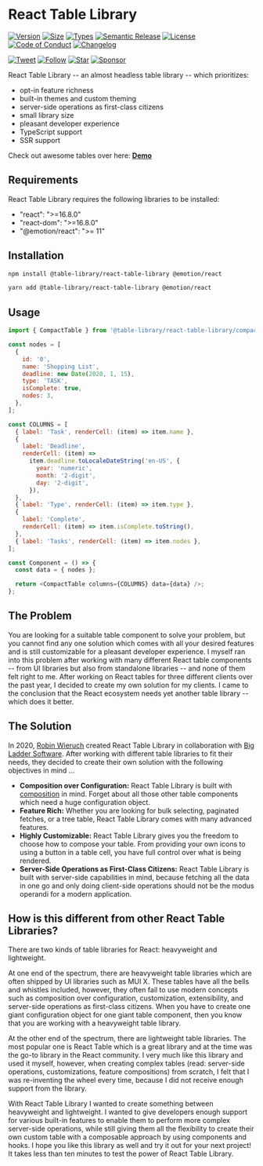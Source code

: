 
<Meta title="Getting Started/Installation" />

# React Table Library

[![Version][version-badge]][package]
[![Size][size-badge]][size]
[![Types][type-badge]][package]
[![Semantic Release][semantic-release-badge]][semantic-release]
[![License][license-badge]][license]
[![Code of Conduct][coc-badge]][coc]
[![Changelog][changelog-badge]][changelog]

[![Tweet][twitter-badge]][twitter]
[![Follow][twitter-follow-badge]][twitter-follow]
[![Star][github-star-badge]][github-star]
[![Sponsor][github-sponsor-badge]][github-sponsor]

React Table Library -- an almost headless table library -- which prioritizes:

- opt-in feature richness
- built-in themes and custom theming
- server-side operations as first-class citizens
- small library size
- pleasant developer experience
- TypeScript support
- SSR support

Check out awesome tables over here: **[Demo](https://react-tables.com/)**

## Requirements

React Table Library requires the following libraries to be installed:

- "react": ">=16.8.0"
- "react-dom": ">=16.8.0"
- "@emotion/react": ">= 11"

## Installation

```sh
npm install @table-library/react-table-library @emotion/react
```

```sh
yarn add @table-library/react-table-library @emotion/react
```

## Usage

```javascript
import { CompactTable } from '@table-library/react-table-library/compact';

const nodes = [
  {
    id: '0',
    name: 'Shopping List',
    deadline: new Date(2020, 1, 15),
    type: 'TASK',
    isComplete: true,
    nodes: 3,
  },
];

const COLUMNS = [
  { label: 'Task', renderCell: (item) => item.name },
  {
    label: 'Deadline',
    renderCell: (item) =>
      item.deadline.toLocaleDateString('en-US', {
        year: 'numeric',
        month: '2-digit',
        day: '2-digit',
      }),
  },
  { label: 'Type', renderCell: (item) => item.type },
  {
    label: 'Complete',
    renderCell: (item) => item.isComplete.toString(),
  },
  { label: 'Tasks', renderCell: (item) => item.nodes },
];

const Component = () => {
  const data = { nodes };

  return <CompactTable columns={COLUMNS} data={data} />;
};
```

## The Problem

You are looking for a suitable table component to solve your problem, but you cannot find any one solution which comes with all your desired features and is still customizable for a pleasant developer experience. I myself ran into this problem after working with many different React table components -- from UI libraries but also from standalone libraries -- and none of them felt right to me. After working on React tables for three different clients over the past year, I decided to create my own solution for my clients. I came to the conclusion that the React ecosystem needs yet another table library -- which does it better.

## The Solution

In 2020, [Robin Wieruch](https://www.robinwieruch.de) created React Table Library in collaboration with [Big Ladder Software](https://bigladdersoftware.com/). After working with different table libraries to fit their needs, they decided to create their own solution with the following objectives in mind ...

- **Composition over Configuration:** React Table Library is built with <a href="https://www.robinwieruch.de/react-component-composition/">composition</a> in mind. Forget about all those other table components which need a huge configuration object.
- **Feature Rich:** Whether you are looking for bulk selecting, paginated fetches, or a tree table, React Table Library comes with many advanced features.
- **Highly Customizable:** React Table Library gives you the freedom to choose how to compose your table. From providing your own icons to using a button in a table cell, you have full control over what is being rendered.
- **Server-Side Operations as First-Class Citizens:** React Table Library is built with server-side capabilities in mind, because fetching all the data in one go and only doing client-side operations should not be the modus operandi for a modern application.

## How is this different from other React Table Libraries?

There are two kinds of table libraries for React: heavyweight and lightweight.

At one end of the spectrum, there are heavyweight table libraries which are often shipped by UI libraries such as MUI X. These tables have all the bells and whistles included, however, they often fail to use modern concepts such as composition over configuration, customization, extensibility, and server-side operations as first-class citizens. When you have to create one giant configuration object for one giant table component, then you know that you are working with a heavyweight table library.

At the other end of the spectrum, there are lightweight table libraries. The most popular one is React Table which is a great library and at the time was the go-to library in the React community. I very much like this library and used it myself, however, when creating complex tables (read: server-side operations, customizations, feature compositions) from scratch, I felt that I was re-inventing the wheel every time, because I did not receive enough support from the library.

With React Table Library I wanted to create something between heavyweight and lightweight. I wanted to give developers enough support for various built-in features to enable them to perform more complex server-side operations, while still giving them all the flexibility to create their own custom table with a composable approach by using components and hooks. I hope you like this library as well and try it out for your next project! It takes less than ten minutes to test the power of React Table Library.

[version-badge]: https://img.shields.io/npm/v/@table-library/react-table-library
[package]: https://www.npmjs.com/package/@table-library/react-table-library
[type-badge]: https://img.shields.io/npm/types/@table-library/react-table-library
[license-badge]: https://img.shields.io/npm/l/@table-library/react-table-library.svg
[license]: https://github.com/table-library/react-table-library/blob/master/LICENSE
[semantic-release-badge]: https://img.shields.io/badge/%F0%9F%9A%80-semantic--release-blueviolet
[semantic-release]: https://github.com/table-library/react-table-library/releases
[github-star-badge]: https://img.shields.io/github/stars/table-library/react-table-library?style=social
[github-star]: https://github.com/table-library/react-table-library/stargazers
[coc-badge]: https://img.shields.io/badge/code%20of-conduct-ff69b4.svg
[coc]: https://github.com/table-library/react-table-library/blob/master/CODE_OF_CONDUCT.md
[changelog-badge]: https://img.shields.io/badge/Change-Log-blue
[changelog]: https://github.com/table-library/react-table-library/blob/master/CHANGELOG.md
[twitter]: https://twitter.com/intent/tweet?text=Check%20out%20react-table-library%20by%20%40rwieruch%20https%3A%2F%2Fgithub.com%2Ftable-library%2Freact-table-library%20%F0%9F%91%8D
[twitter-badge]: https://img.shields.io/twitter/url/https/github.com/table-library/react-table-library.svg?style=social
[twitter-follow]: https://twitter.com/rwieruch
[twitter-follow-badge]: https://img.shields.io/twitter/follow/rwieruch?style=social
[size-badge]: https://badgen.net/bundlephobia/minzip/@table-library/react-table-library@latest
[size]: https://bundlephobia.com/package/@table-library/react-table-library
[github-sponsor-badge]: https://img.shields.io/static/v1?label=Sponsor&message=%E2%9D%A4&color=red&logo=GitHub&link=https://github.com/sponsors/rwieruch
[github-sponsor]: https://github.com/sponsors/rwieruch
